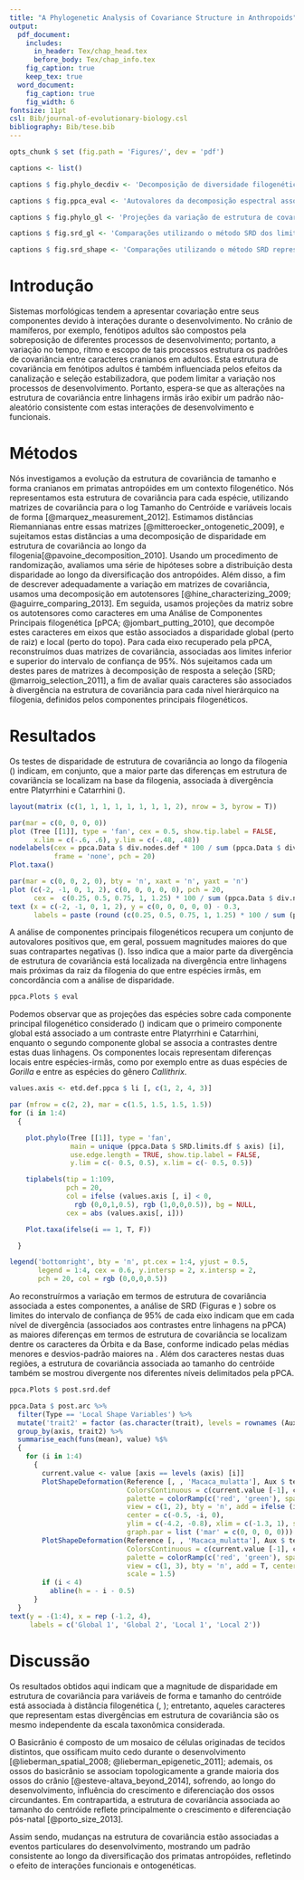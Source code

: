 ```yaml
---
title: "A Phylogenetic Analysis of Covariance Structure in Anthropoids"
output:
  pdf_document:
    includes:
      in_header: Tex/chap_head.tex
      before_body: Tex/chap_info.tex
    fig_caption: true
    keep_tex: true
  word_document:
    fig_caption: true
    fig_width: 6
fontsize: 11pt
csl: Bib/journal-of-evolutionary-biology.csl
bibliography: Bib/tese.bib
---	
```


```r
opts_chunk $ set (fig.path = 'Figures/', dev = 'pdf')
```


```r

captions <- list()

captions $ fig.phylo_decdiv <- 'Decomposição de diversidade filogenética em respeito à estrutura de covariância utilizando distâncias Riemannianas. O tamanho do círculo indica o valor de diversidade associada cada nó, de acordo com a legenda. \\label{fig:phylo_decdiv}'

captions $ fig.ppca_eval <- 'Autovalores da decomposição espectral associada à Análise de Componentes Principais Filogenéticos. No painel superior, barras indicam o valor associado à cada autovalor; barras em cinza indicam autovalores cujos autovetores associados foram considerados nas análises subsequentes. No painel inferior, gráfico de dispersão entre a variância associada a cada autovetor e o índice de autocorrelação filogenética de Moran. \\label{fig:ppca_eval}'

captions $ fig.phylo_gl <- 'Projeções da variação de estrutura de covariância de cada espécie sobre os Componentes Principais Filogenéticos considerados, segundo a \\autoref{fig:ppca_eval}. Círculos azuis e vermelhos indicam valores positivos e negativos, respectivamente. A magnitude de cada projeção é indicada pelo tamanho do círculo, de acordo com a legenda. \\label{fig:phylo_gl}'

captions $ fig.srd_gl <- 'Comparações utilizando o método SRD dos limites associados ao intervalo de confiança de 95\\% cada Componente Principal Filogenético considerado, segundo a \\autoref{fig:ppca_eval}. \\label{fig:srd_gl}'

captions $ fig.srd_shape <- 'Comparações utilizando o método SRD representados sobre a forma craniana de um macaco rhesus (\\emph{Macaca mulatta}). Cores próximas ao vermelho indicam caracteres que divergem mais em relação à estrutura de covariância em cada comparação; cores próximas ao verde indicam pouca divergência. \\label{fig:srd_shape}'

```

# Introdução

Sistemas morfológicas tendem a apresentar covariação entre seus componentes devido à interações durante o desenvolvimento. No crânio de mamíferos, por exemplo, fenótipos adultos são compostos pela sobreposição de diferentes processos de desenvolvimento; portanto, a variação no tempo, ritmo e escopo de tais processos estrutura os padrões de covariância entre caracteres cranianos em adultos. Esta estrutura de covariância em fenótipos adultos é também influenciada pelos efeitos da canalização e seleção estabilizadora, que podem limitar a variação nos processos de desenvolvimento. Portanto, espera-se que as alterações na estrutura de covariância entre linhagens irmãs irão exibir um padrão não-aleatório consistente com estas interações de desenvolvimento e funcionais.

# Métodos

Nós investigamos a evolução da estrutura de covariância de tamanho e forma cranianos em primatas antropóides em um contexto filogenético. Nós representamos esta estrutura de covariância para cada espécie, utilizando matrizes de covariância para o log Tamanho do Centróide e variáveis locais de forma [@marquez_measurement_2012]. Estimamos distâncias Riemannianas entre essas matrizes [@mitteroecker_ontogenetic_2009], e sujeitamos estas distâncias a uma decomposição de disparidade em estrutura de covariância ao longo da filogenia[@pavoine_decomposition_2010]. Usando um procedimento de randomização, avaliamos uma série de hipóteses sobre a distribuição desta disparidade ao longo da diversificação dos antropóides. Além disso, a fim de descrever adequadamente a variação em matrizes de covariância, usamos uma decomposição em autotensores [@hine_characterizing_2009; @aguirre_comparing_2013]. Em seguida, usamos projeções da matriz sobre os autotensores como caracteres em uma Análise de Componentes Principais filogenética [pPCA; @jombart_putting_2010], que decompõe estes caracteres em eixos que estão associados a disparidade global (perto de raiz) e local (perto do topo). Para cada eixo recuperado pela pPCA, reconstruímos duas matrizes de covariância, associadas aos limites inferior e superior do intervalo de confiança de 95\%. Nós sujeitamos cada um destes pares de matrizes à decomposição de resposta a seleção [SRD; @marroig_selection_2011], a fim de avaliar quais caracteres são associados à divergência na estrutura de covariância para cada nível hierárquico na filogenia, definidos pelos componentes principais filogenéticos.

# Resultados

Os testes de disparidade de estrutura de covariância ao longo da filogenia (\autoref{tab:riem_decdiv}) indicam, em conjunto, que a maior parte das diferenças em estrutura de covariância se localizam na base da filogenia, associada à divergência entre Platyrrhini e Catarrhini (\autoref{fig:phylo_decdiv}).

\input{Tables/riem_decdiv} <!-- tab:decdiv -->

```r
layout(matrix (c(1, 1, 1, 1, 1, 1, 1, 1, 2), nrow = 3, byrow = T))

par(mar = c(0, 0, 0, 0))
plot (Tree [[1]], type = 'fan', cex = 0.5, show.tip.label = FALSE,
      x.lim = c(-.6, .6), y.lim = c(-.48, .48))
nodelabels(cex = ppca.Data $ div.nodes.def * 100 / sum (ppca.Data $ div.nodes.def),
           frame = 'none', pch = 20)
Plot.taxa()

par(mar = c(0, 0, 2, 0), bty = 'n', xaxt = 'n', yaxt = 'n')
plot (c(-2, -1, 0, 1, 2), c(0, 0, 0, 0, 0), pch = 20,
      cex =  c(0.25, 0.5, 0.75, 1, 1.25) * 100 / sum (ppca.Data $ div.nodes.def), xlim = c(-2.5, 2.5))
text (x = c(-2, -1, 0, 1, 2), y = c(0, 0, 0, 0, 0) - 0.3,
      labels = paste (round (c(0.25, 0.5, 0.75, 1, 1.25) * 100 / sum (ppca.Data $ div.nodes.def)), '%', sep = ''))

```

A análise de componentes principais filogenéticos recupera um conjunto de autovalores positivos que, em geral, possuem magnitudes maiores do que suas contrapartes negativas (\autoref{fig:ppca_eval}). Isso indica que a maior parte da divergência de estrutura de covariância está localizada na divergência entre linhagens mais próximas da raiz da filogenia do que entre espécies irmãs, em concordância com a análise de disparidade.

```r
ppca.Plots $ eval
```

Podemos observar que as projeções das espécies sobre cada componente principal filogenético considerado (\autoref{fig:phylo_gl}) indicam que o primeiro componente global está associado a um contraste entre Platyrrhini e Catarrhini, enquanto o segundo componente global se associa a contrastes dentre estas duas linhagens. Os componentes locais representam diferenças locais entre espécies-irmãs, como por exemplo entre as duas espécies de *Gorilla* e entre as espécies do gênero *Callithrix*.

```r

values.axis <- etd.def.ppca $ li [, c(1, 2, 4, 3)]

par (mfrow = c(2, 2), mar = c(1.5, 1.5, 1.5, 1.5))
for (i in 1:4)
  {

    plot.phylo(Tree [[1]], type = 'fan',
               main = unique (ppca.Data $ SRD.limits.df $ axis) [i],
               use.edge.length = TRUE, show.tip.label = FALSE,
               y.lim = c(- 0.5, 0.5), x.lim = c(- 0.5, 0.5))

    tiplabels(tip = 1:109,
              pch = 20,
              col = ifelse (values.axis [, i] < 0,
                rgb (0,0,1,0.5), rgb (1,0,0,0.5)), bg = NULL,
              cex = abs (values.axis[, i]))

    Plot.taxa(ifelse(i == 1, T, F))

  }

legend('bottomright', bty = 'n', pt.cex = 1:4, yjust = 0.5,
       legend = 1:4, cex = 0.6, y.intersp = 2, x.intersp = 2, 
       pch = 20, col = rgb (0,0,0,0.5))
```

Ao reconstruírmos a variação em termos de estrutura de covariância associada a estes componentes, a análise de SRD (Figuras \ref{fig:srd_gl} e \ref{fig:srd_shape}) sobre os limites do intervalo de confiança de 95\% de cada eixo indicam que em cada nível de divergência (associados aos contrastes entre linhagens na pPCA) as maiores diferenças em termos de estrutura de covariância se localizam dentre os caracteres da Órbita e da Base, conforme indicado pelas médias menores e desvios-padrão maiores na \autoref{fig:srd_gl}. Além dos caracteres nestas duas regiões, a estrutura de covariância associada ao tamanho do centróide também se mostrou divergente nos diferentes níveis delimitados pela pPCA.

```r
ppca.Plots $ post.srd.def
```

```r
ppca.Data $ post.arc %>%
  filter(Type == 'Local Shape Variables') %>%
  mutate('trait2' = factor (as.character(trait), levels = rownames (Aux $ def.hyp))) %>%
  group_by(axis, trait2) %>%
  summarise_each(funs(mean), value) %$%
  {
    for (i in 1:4)
      {
        current.value <- value [axis == levels (axis) [i]]
        PlotShapeDeformation(Reference [, , 'Macaca_mulatta'], Aux $ tessel.38,
                             ColorsContinuous = c(current.value [-1], current.value [-1]),
                             palette = colorRamp(c('red', 'green'), space = 'Lab'),
                             view = c(1, 2), bty = 'n', add = ifelse (i == 1, F, T),
                             center = c(-0.5, -i, 0),
                             ylim = c(-4.2, -0.8), xlim = c(-1.3, 1), scale = 1.5,
                             graph.par = list ('mar' = c(0, 0, 0, 0)))
        PlotShapeDeformation(Reference [, , 'Macaca_mulatta'], Aux $ tessel.38,
                             ColorsContinuous = c(current.value [-1], current.value [-1]),
                             palette = colorRamp(c('red', 'green'), space = 'Lab'),
                             view = c(1, 3), bty = 'n', add = T, center = c(0.5, 0, -i),
                             scale = 1.5)
        if (i < 4)
          abline(h = - i - 0.5)
      }
  }
text(y = -(1:4), x = rep (-1.2, 4),
     labels = c('Global 1', 'Global 2', 'Local 1', 'Local 2'))
```

# Discussão

Os resultados obtidos aqui indicam que a magnitude de disparidade em estrutura de covariância para variáveis de forma e tamanho do centróide está associada à distância filogenética (\autoref{tab:riem_decdiv}, \autoref{fig:phylo_decdiv}); entretanto, aqueles caracteres que representam estas divergências em estrutura de covariância são os mesmo independente da escala taxonômica considerada.

O Basicrânio é composto de um mosaico de células originadas de tecidos distintos, que ossificam muito cedo durante o desenvolvimento [@lieberman_spatial_2008; @lieberman_epigenetic_2011]; ademais, os ossos do basicrânio se associam topologicamente a grande maioria dos ossos do crânio [@esteve-altava_beyond_2014], sofrendo, ao longo do desenvolvimento, influência do crescimento e diferenciação dos ossos circundantes. Em contrapartida, a estrutura de covariância associada ao tamanho do centróide reflete principalmente o crescimento e diferenciação pós-natal [@porto_size_2013].

Assim sendo, mudanças na estrutura de covariância estão associadas a eventos particulares do desenvolvimento, mostrando um padrão consistente ao longo da diversificação dos primatas antropóides, refletindo o efeito de interações funcionais e ontogenéticas.

